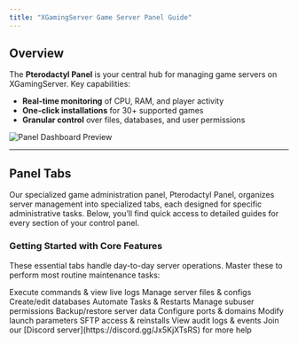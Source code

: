 ```yaml
---
title: "XGamingServer Game Server Panel Guide"
---
```


## Overview

The **Pterodactyl Panel** is your central hub for managing game servers on XGamingServer. Key capabilities:

- **Real-time monitoring** of CPU, RAM, and player activity
- **One-click installations** for 30\+ supported games
- **Granular control** over files, databases, and user permissions

![Panel Dashboard Preview](/images/panel.png)

---

## **Panel Tabs**

Our specialized game administration panel, Pterodactyl Panel, organizes server management into specialized tabs, each designed for specific administrative tasks. Below, you’ll find quick access to detailed guides for every section of your control panel.

### **Getting Started with Core Features**

These essential tabs handle day-to-day server operations. Master these to perform most routine maintenance tasks:

<CardGroup cols="4">
  <Card title="Console" icon="sparkles" href="/Game-Panel/Console">
    Execute commands & view live logs
  </Card>
  <Card title="Files" icon="sparkles" href="/Game-Panel/Files">
    Manage server files & configs
  </Card>
  <Card title="Databases " icon="sparkles" href="/Game-Panel/Databases">
    Create/edit databases
  </Card>
  <Card title="Schedules" icon="sparkles" href="/Game-Panel/Schedules">
    Automate Tasks & Restarts
  </Card>
  <Card title="Users" icon="sparkles" href="/Game-Panel/Users">
    Manage subuser permissions
  </Card>
  <Card title="Backups" icon="sparkles" href="/Game-Panel/Backups">
    Backup/restore server data
  </Card>
  <Card title="Network" icon="sparkles" href="/Game-Panel/Network">
    Configure ports & domains
  </Card>
  <Card title="Startup" icon="sparkles" href="/Game-Panel/Startup">
    Modify launch parameters
  </Card>
  <Card title="Settings" icon="sparkles" href="/Game-Panel/Settings">
    SFTP access & reinstalls
  </Card>
  <Card title="Activity" icon="sparkles" href="/Game-Panel/Activity">
    View audit logs & events
  </Card>
</CardGroup>

<Info>
  Join our [Discord server](https://discord.gg/Jx5KjXTsRS) for more help
</Info>